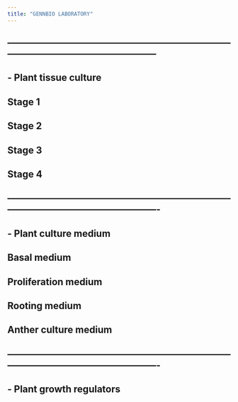 ```yaml
---
title: "GENNBIO LABORATORY"
---
```

## ------------------------------------------------------------------------------------------------------------------------
## - Plant tissue culture
## Stage 1
## Stage 2
## Stage 3
## Stage 4
## -------------------------------------------------------------------------------------------------------------------------
## - Plant culture medium
## Basal medium
## Proliferation medium
## Rooting medium
## Anther culture medium
## -------------------------------------------------------------------------------------------------------------------------
## - Plant growth regulators

